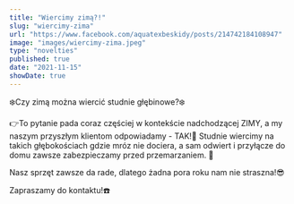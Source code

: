 ```yaml
---
title: "Wiercimy zimą?!"
slug: "wiercimy-zima"
url: "https://www.facebook.com/aquatexbeskidy/posts/214742184108947"
image: "images/wiercimy-zima.jpeg"
type: "novelties"
published: true
date: "2021-11-15"
showDate: true
---
```


❄️Czy zimą można wiercić studnie głębinowe?❄️

👉To pytanie pada coraz częściej w kontekście nadchodzącej ZIMY, a my naszym przyszłym klientom odpowiadamy - TAK!🤩 Studnie wiercimy na takich głębokościach gdzie mróz nie dociera, a sam odwiert i przyłącze do domu zawsze zabezpieczamy przed przemarzaniem. 💪

Nasz sprzęt zawsze da rade, dlatego żadna pora roku nam nie straszna!😎

Zapraszamy do kontaktu!☎️
